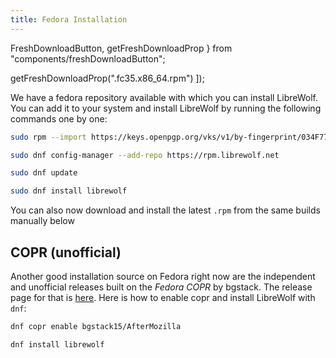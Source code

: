 ```yaml
---
title: Fedora Installation
---
```


  FreshDownloadButton,
  getFreshDownloadProp
} from "components/freshDownloadButton";

  getFreshDownloadProp(".fc35.x86_64.rpm")
]);

<InstallationHeader />

We have a fedora repository available with which you can install LibreWolf. You
can add it to your system and install LibreWolf by running the following
commands one by one:

```bash
sudo rpm --import https://keys.openpgp.org/vks/v1/by-fingerprint/034F7776EF5E0C613D2F7934D29FBD5F93C0CFC3

sudo dnf config-manager --add-repo https://rpm.librewolf.net

sudo dnf update

sudo dnf install librewolf
```

You can also now download and install the latest `.rpm` from the same builds
manually below

<FreshDownloadButton endsWith=".fc35.x86_64.rpm" />

## COPR (unofficial)

Another good installation source on Fedora right now are the independent and
unofficial releases built on the _Fedora COPR_ by bgstack. The release page for
that is [here](https://copr.fedorainfracloud.org/coprs/bgstack15/AfterMozilla/).
Here is how to enable copr and install LibreWolf with `dnf`:

```bash
dnf copr enable bgstack15/AfterMozilla

dnf install librewolf
```
